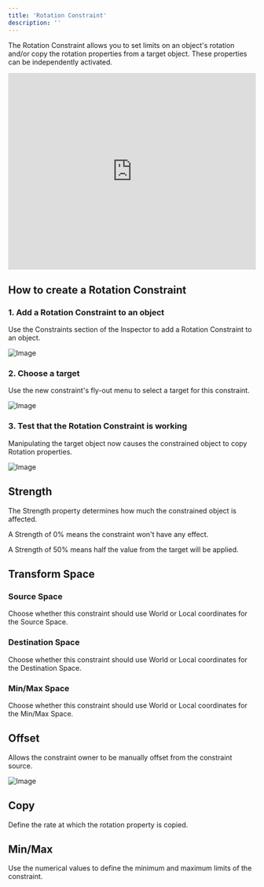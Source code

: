 ```yaml
---
title: 'Rotation Constraint'
description: ''
---
```


The Rotation Constraint allows you to set limits on an object's rotation and/or copy the rotation properties from a target object. These properties can be independently activated. 

<iframe width="100%" height="400" src="https://www.youtube.com/embed/YrQeUrzYoi8?si=_-N_95Oe1KA9jIE6" title="YouTube video player" frameborder="0" allow="accelerometer; autoplay; clipboard-write; encrypted-media; gyroscope; picture-in-picture; web-share" referrerpolicy="strict-origin-when-cross-origin" allowfullscreen></iframe>

## How to create a Rotation Constraint 

### 1. Add a Rotation Constraint to an object 

Use the Constraints section of the Inspector to add a Rotation Constraint to an object.

![Image](https://ucarecdn.com/22a86fbf-4171-4d1e-b18a-f099b6d89aad/)

### 2. Choose a target

Use the new constraint's fly-out menu to select a target for this constraint.

![Image](https://ucarecdn.com/c18c068a-c500-4f87-8f32-726a04776daf/)

### 3. Test that the Rotation Constraint is working 

Manipulating the target object now causes the constrained object to copy Rotation properties.

![Image](https://ucarecdn.com/9961824a-a435-48d6-9366-b9f24f8bb730/)

## Strength 

The Strength property determines how much the constrained object is affected.

A Strength of 0% means the constraint won't have any effect.

A Strength of 50% means half the value from the target will be applied.

## Transform Space 

### Source Space 

Choose whether this constraint should use World or Local coordinates for the Source Space.

### Destination Space

Choose whether this constraint should use World or Local coordinates for the Destination Space.

### Min/Max Space 

Choose whether this constraint should use World or Local coordinates for the Min/Max Space.

## Offset 

Allows the constraint owner to be manually offset from the constraint source.

![Image](https://ucarecdn.com/d58cee7e-20cd-4586-b1c3-f1a807e94e84/)

## Copy 

Define the rate at which the rotation property is copied.

## Min/Max 

Use the numerical values to define the minimum and maximum limits of the constraint.